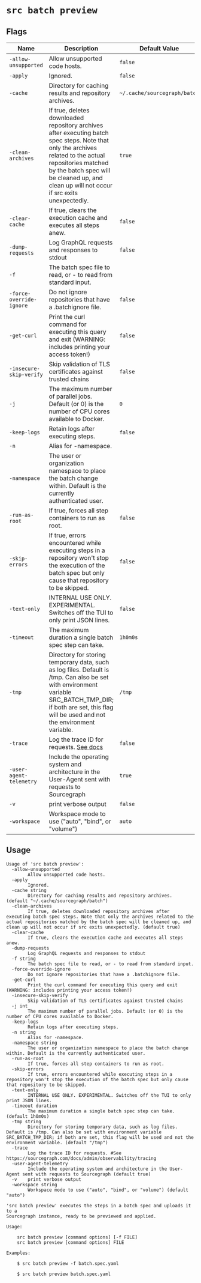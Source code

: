 # `src batch preview`


## Flags

| Name | Description | Default Value |
|------|-------------|---------------|
| `-allow-unsupported` | Allow unsupported code hosts. | `false` |
| `-apply` | Ignored. | `false` |
| `-cache` | Directory for caching results and repository archives. | `~/.cache/sourcegraph/batch` |
| `-clean-archives` | If true, deletes downloaded repository archives after executing batch spec steps. Note that only the archives related to the actual repositories matched by the batch spec will be cleaned up, and clean up will not occur if src exits unexpectedly. | `true` |
| `-clear-cache` | If true, clears the execution cache and executes all steps anew. | `false` |
| `-dump-requests` | Log GraphQL requests and responses to stdout | `false` |
| `-f` | The batch spec file to read, or - to read from standard input. |  |
| `-force-override-ignore` | Do not ignore repositories that have a .batchignore file. | `false` |
| `-get-curl` | Print the curl command for executing this query and exit (WARNING: includes printing your access token!) | `false` |
| `-insecure-skip-verify` | Skip validation of TLS certificates against trusted chains | `false` |
| `-j` | The maximum number of parallel jobs. Default (or 0) is the number of CPU cores available to Docker. | `0` |
| `-keep-logs` | Retain logs after executing steps. | `false` |
| `-n` | Alias for -namespace. |  |
| `-namespace` | The user or organization namespace to place the batch change within. Default is the currently authenticated user. |  |
| `-run-as-root` | If true, forces all step containers to run as root. | `false` |
| `-skip-errors` | If true, errors encountered while executing steps in a repository won't stop the execution of the batch spec but only cause that repository to be skipped. | `false` |
| `-text-only` | INTERNAL USE ONLY. EXPERIMENTAL. Switches off the TUI to only print JSON lines. | `false` |
| `-timeout` | The maximum duration a single batch spec step can take. | `1h0m0s` |
| `-tmp` | Directory for storing temporary data, such as log files. Default is /tmp. Can also be set with environment variable SRC_BATCH_TMP_DIR; if both are set, this flag will be used and not the environment variable. | `/tmp` |
| `-trace` | Log the trace ID for requests. [See docs](/admin/observability/tracing) | `false` |
| `-user-agent-telemetry` | Include the operating system and architecture in the User-Agent sent with requests to Sourcegraph | `true` |
| `-v` | print verbose output | `false` |
| `-workspace` | Workspace mode to use ("auto", "bind", or "volume") | `auto` |


## Usage

```
Usage of 'src batch preview':
  -allow-unsupported
    	Allow unsupported code hosts.
  -apply
    	Ignored.
  -cache string
    	Directory for caching results and repository archives. (default "~/.cache/sourcegraph/batch")
  -clean-archives
    	If true, deletes downloaded repository archives after executing batch spec steps. Note that only the archives related to the actual repositories matched by the batch spec will be cleaned up, and clean up will not occur if src exits unexpectedly. (default true)
  -clear-cache
    	If true, clears the execution cache and executes all steps anew.
  -dump-requests
    	Log GraphQL requests and responses to stdout
  -f string
    	The batch spec file to read, or - to read from standard input.
  -force-override-ignore
    	Do not ignore repositories that have a .batchignore file.
  -get-curl
    	Print the curl command for executing this query and exit (WARNING: includes printing your access token!)
  -insecure-skip-verify
    	Skip validation of TLS certificates against trusted chains
  -j int
    	The maximum number of parallel jobs. Default (or 0) is the number of CPU cores available to Docker.
  -keep-logs
    	Retain logs after executing steps.
  -n string
    	Alias for -namespace.
  -namespace string
    	The user or organization namespace to place the batch change within. Default is the currently authenticated user.
  -run-as-root
    	If true, forces all step containers to run as root.
  -skip-errors
    	If true, errors encountered while executing steps in a repository won't stop the execution of the batch spec but only cause that repository to be skipped.
  -text-only
    	INTERNAL USE ONLY. EXPERIMENTAL. Switches off the TUI to only print JSON lines.
  -timeout duration
    	The maximum duration a single batch spec step can take. (default 1h0m0s)
  -tmp string
    	Directory for storing temporary data, such as log files. Default is /tmp. Can also be set with environment variable SRC_BATCH_TMP_DIR; if both are set, this flag will be used and not the environment variable. (default "/tmp")
  -trace
    	Log the trace ID for requests. #See https://sourcegraph.com/docs/admin/observability/tracing
  -user-agent-telemetry
    	Include the operating system and architecture in the User-Agent sent with requests to Sourcegraph (default true)
  -v	print verbose output
  -workspace string
    	Workspace mode to use ("auto", "bind", or "volume") (default "auto")

'src batch preview' executes the steps in a batch spec and uploads it to a
Sourcegraph instance, ready to be previewed and applied.

Usage:

    src batch preview [command options] [-f FILE]
    src batch preview [command options] FILE

Examples:

    $ src batch preview -f batch.spec.yaml

    $ src batch preview batch.spec.yaml



```
